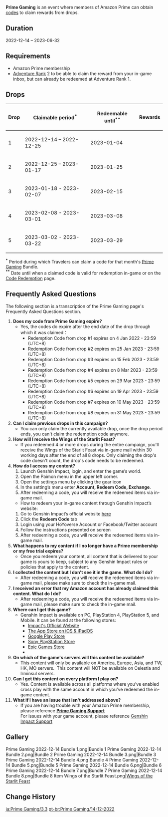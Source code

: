 {{Event
|name              = Prime Gaming 2022-12-14
|image             = Get the Brand New Wings of the Starlit Feast to Enrich Your Adventures Genshin Impact x Prime Gaming.png
|type              = Web
|type2             = Promotional Code
|time_known        = yes
|time_start        = 2022-12-14 00:00:00
|time_end          = 2023-05-24 23:59:59
|link1             = 
|link2             = https://gaming.amazon.com/loot/genshinimpact
|link2name         = Prime Gaming Page
|link3             = https://genshin.hoyoverse.com/en/news/detail/105373
|link3name         = Wings of the Starlit Feast Announcement
}}
{{Description|Enrich your adventures with various in-game items through our offer for Prime members only.}}
{{Description|To add excitement to our ongoing campaign on Prime Gaming, we're announcing that travellers who participate in the campaign may receive Wings of the Starlit Feast as a special reward celebrating the collaboration.<br />Between December 2022 and May 2023, Prime Gaming members can claim a Genshin Impact Bundle code for free on Prime Gaming and redeem various in-game items as the Bundle updates every three weeks. If you redeemed 4 or more drops during the entire campaign, you'll receive the Wings of the Starlit Feast via in-game mail within 30 working days after the end of all 8 drops. One account can receive no more than one Wings of the Starlit Feast.<br />Please note that the Genshin Impact Prime Gaming Bundles are only available in selected regions.}}
'''Prime Gaming''' is an event where members of Amazon Prime can obtain [[Promotional Codes|codes]] to claim rewards from drops.

==Duration==
2022-12-14 – 2023-06-32

==Requirements==
*Amazon Prime membership
*[[Adventure Rank]] 2 to be able to claim the reward from your in-game inbox, but can already be redeemed at Adventure Rank 1.

==Drops==
{|class="article-table" style="text-align: center"
!Drop !! Claimable period<sup>*</sup>
!Redeemable until<sup>**</sup> !! Rewards
|-
|1 || 2022-12-14 – 2022-12-25
|2023-01-04 || {{Card|Primogem|60}}{{Card|Hero's Wit|8}}{{Card|Northern Apple Stew|5}}
|-
|2 || 2022-12-25 – 2023-01-17
|2023-01-25 || {{Card|Fragile Resin|1}}{{Card|Mora|40,000}}{{Card|Mystic Enhancement Ore|4}}
|-
|3 || 2023-01-18 - 2023-02-07
|2023-02-15 || {{Card|Primogem|60}}{{Card|Hero's Wit|8}}{{Card|Crab, Ham & Veggie Bake|5}}
|-
|4 || 2023-02-08 - 2023-03-01
|2023-03-08 || {{Card|Fragile Resin|1}}{{Card|Mora|20,000}}{{Card|Mystic Enhancement Ore|8}}
|-
|5 || 2023-03-02 - 2023-03-22
|2023-03-29 || {{Card|Primogem|60}}{{Card|Hero's Wit|8}}{{Card|Adventurer's Breakfast Sandwich|5}}
|}
<sup>'''<nowiki>*</nowiki>'''</sup> Period during which Travelers can claim a code for that month's [https://gaming.amazon.com/loot/genshinimpact Prime Gaming] Bundle.
<br />
<sup>'''<nowiki>**</nowiki>'''</sup> Date until when a claimed code is valid for redemption in-game or on the [https://genshin.hoyoverse.com/en/gift Code Redemption] page. <!--For instance: Prime Gaming Bundle #2 could be claimed on Amazon Prime until 1 September 2021, but a code claimed before that date could be redeemed until 8 September 2021.-->

==Frequently Asked Questions==
The following section is a transcription of the Prime Gaming page's Frequently Asked Questions section.
# '''Does my code from Prime Gaming expire?'''
#* Yes, the codes do expire after the end date of the drop through which it was claimed：
#** Redemption Code from drop #1 expires on 4 Jan 2022 - 23:59 (UTC+8)
#** Redemption Code from drop #2 expires on 25 Jan 2023 - 23:59 (UTC+8)
#** Redemption Code from drop #3 expires on 15 Feb 2023 - 23:59 (UTC+8)
#** Redemption Code from drop #4 expires on 8 Mar 2023 - 23:59 (UTC+8)
#**Redemption Code from drop #5 expires on 29 Mar 2023 - 23:59 (UTC+8)
#**Redemption Code from drop #6 expires on 19 Apr 2023 - 23:59 (UTC+8)
#**Redemption Code from drop #7 expires on 10 May 2023 - 23:59 (UTC+8)
#**Redemption Code from drop #8 expires on 31 May 2023 - 23:59 (UTC+8)
# '''Can I claim previous drops in this campaign?'''
#* You can only claim the currently available drop, once the drop period ends, you can't claim the redemption code anymore.
# '''How will I receive the Wings of the Starlit Feast?'''
#* If you redeemed 4 or more drops during the entire campaign, you'll receive the Wings of the Starlit Feast via in-game mail within 30 working days after the end of all 8 drops. Only claiming the drop's code doesn't count, the drop's code needs to be redeemed.
# '''How do I access my content?'''
## Launch Genshin Impact, login, and enter the game’s world.
## Open the Paimon menu in the upper left corner.
## Open the settings menu by clicking the gear icon
## In the setting’s menu enter '''Account, Redeem Code, Exchange'''.
## After redeeming a code, you will receive the redeemed items via in-game mail.
#* How to redeem your in-game content through Genshin Impact’s website:
## Go to Genshin Impact’s official website [https://genshin.hoyoverse.com/ here]
## Click the '''Redeem Code''' tab
## Login using your HoYoverse Account or Facebook/Twitter account
## Follow the instructions presented on screen
## After redeeming a code, you will receive the redeemed items via in-game mail.
# '''What happens to my content if I no longer have a Prime membership or my free trial expires?'''
#* Once you redeem your content, all content that is delivered to your game is yours to keep, subject to any Genshin Impact rules or policies that apply to the content.
# '''I collected the content but I don't see it in the game. What do I do?'''
#* After redeeming a code, you will receive the redeemed items via in-game mail, please make sure to check the in-game mail.
# '''I received an error that my Amazon account has already claimed this content. What do I do?'''
#* After redeeming a code, you will receive the redeemed items via in-game mail, please make sure to check the in-game mail.
# '''Where can I get this game?'''
#* Genshin Impact is available on PC, PlayStation 4, PlayStation 5, and Mobile. It can be found at the following stores:
#** [https://genshin.hoyoverse.com/en/Genshin Impact's Official Website]
#** [https://itunes.apple.com/app/id1517783697 The App Store on iOS & iPadOS]
#** [https://play.google.com/store/apps/details?id=com.miHoYo.GenshinImpact Google Play Store]
#** [https://www.playstation.com/en-us/games/genshin-impact/ Sony PlayStation Store]
#** [https://www.epicgames.com/store/p/genshin-impact Epic Games Store]
#** 
# '''On which of the game's servers will this content be available?'''
#* This content will only be available on America, Europe, Asia, and TW, HK, MO servers.  This content will NOT be available on Celestia and Irminsul servers.
# '''Can I get this content on every platform I play on?'''
#* Yes. Content is available across all platforms where you’ve enabled cross play with the same account in which you've redeemed the in-game content.
# '''What if I have an issue that isn't addressed above?'''
#* If you are having trouble with your Amazon Prime membership, please reference [https://www.amazongames.com/en-us/support/prime-gaming '''Prime Gaming Support''']<br />For issues with your game account, please reference [https://www.hoyolab.com/article/202963 Genshin Impact Support]

==Gallery==
<gallery>
Prime Gaming 2022-12-14 Bundle 1.png|Bundle 1
Prime Gaming 2022-12-14 Bundle 2.png|Bundle 2
Prime Gaming 2022-12-14 Bundle 3.png|Bundle 3
Prime Gaming 2022-12-14 Bundle 4.png|Bundle 4
Prime Gaming 2022-12-14 Bundle 5.png|Bundle 5
Prime Gaming 2022-12-14 Bundle 6.png|Bundle 6
Prime Gaming 2022-12-14 Bundle 7.png|Bundle 7
Prime Gaming 2022-12-14 Bundle 8.png|Bundle 8
Item Wings of the Starlit Feast.png|[[Wings of the Starlit Feast]]
</gallery>

==Change History==
{{Change History|3.3}}

[[ja:Prime Gaming/3.3]]
[[pt-br:Prime Gaming/14-12-2022]]